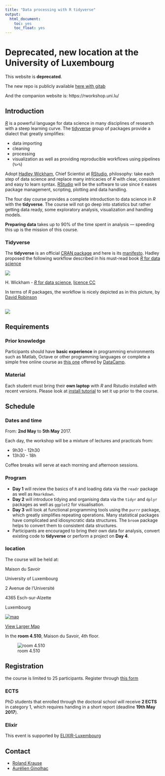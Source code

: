 ```yaml
---
title: "Data processing with R tidyverse"
output: 
  html_document: 
    toc: yes
    toc_float: yes
---
```



# Deprecated, new location at the University of Luxembourg

This website is **deprecated**.

The new repo is publicly available [here with gitab](https://git-r3lab.uni.lu/aurelien.ginolhac/rworkshop)

And the companion website is: https://rworkshop.uni.lu/





## Introduction

[_R_](https://cran.r-project.org/) is a powerful language for data science in many disciplines of research with a steep learning curve. 
The [tidyverse](http://tidyverse.org/) group of packages provide a dialect that greatly simplifies:

- data importing
- cleaning
- processing
- visualization as well as providing reproducible workflows using pipelines (`%>%`)

Adopt [Hadley Wickham](http://hadley.nz/), Chief Scientist at [RStudio](https://www.rstudio.com/products/RStudio/), philosophy: take each step of data science and  replace many intricacies of _R_ with clear, consistent and easy to learn syntax.
[RStudio](https://www.rstudio.com/products/RStudio/) will be the software to use since it eases package management, scripting, plotting and data handling.

The four day course provides a complete introduction to data science in _R_ with the **tidyverse**. 
The course will not go deep into statistics but rather getting data ready, some exploratory analysis, visualization and handling models. 

**Preparing data** takes up to 90% of the time spent in analysis — speeding this up is the mission of this course.

### Tidyverse

The **tidyverse** is an official [CRAN package](https://cran.r-project.org/package=tidyverse) and here is its [manifesto](http://tidyverse.tidyverse.org/articles/manifesto.html). 
Hadley proposed the following workflow described in his must-read book [_R_ for data science](http://r4ds.had.co.nz/)

![](https://raw.githubusercontent.com/LSRU/r_workshop/gh-pages/img/data-science-explore.png)

H. Wickham - [_R_ for data science](http://r4ds.had.co.nz/introduction-1.html), [licence CC](http://creativecommons.org/licenses/by-nc-nd/3.0/us/)

In terms of _R_ packages, the workflow is nicely depicted as in this
picture, by [David Robinson](http://varianceexplained.org/)

![](https://raw.githubusercontent.com/LSRU/r_workshop/gh-pages/img/drob_r_pipeline_450.png)
---

## Requirements


### Prior knowledge

Participants should have **basic experience** in programming environments such as Matlab, Octave or other programming languages
or complete a simple free online course as [this one](https://www.datacamp.com/courses/free-introduction-to-r) offered by [DataCamp](https://www.datacamp.com/).


### Material

Each student must bring their **own laptop** with _R_ and Rstudio installed with recent versions. Please look at [install tutorial](install_tutorial.html) to set it up prior to the course.

## Schedule


### Dates and time

From: **2nd May** to **5th May** 2017.


Each day, the workshop will be a mixture of lectures and practicals from:

- 9h30 - 12h30
- 13h30 - 18h

Coffee breaks will serve at each morning and afternoon sessions.

### Program

- **Day 1** will review the basics of `R` and loading data via the `readr` package as well as `Rmarkdown`. 
-	**Day 2** will introduce tidying and organising data via the `tidyr` and `dplyr` packages as well as `ggplot2` for visualisation. 
-	**Day 3** will look at functional programming tools using the `purrr` package, which greatly simplifies repeating operations. 
Many statistical packages have complicated and idiosyncratic data structures. The `broom` package helps to convert them to consistent data structures. 
-	Participants are encouraged to bring their own data for analysis, convert existing code to **tidyverse** or perform a project on **Day 4**.





### location

The course will be held at:

Maison du Savoir

University of Luxembourg

2 Avenue de l'Université

4365 Esch-sur-Alzette

Luxembourg

[![map](https://cdn.rawgit.com/LSRU/tv_course/41ec0fb4b529fd1e85129d27eae333c1cea90e69/docs/img/map.png)](http://www.openstreetmap.org/export/embed.html?bbox=5.94385027885437%2C49.501322159629254%2C5.95434308052063%2C49.507488126641405&amp;layer=mapnik&amp;marker=49.504405240266465%2C5.9490966796875)

[View Larger Map](https://www.openstreetmap.org/?mlat=49.50441&amp;mlon=5.94910#map=17/49.50441/5.94910)


In the **room 4.510**, Maison du Savoir, 4th floor.

![room 4.510](https://cdn.rawgit.com/LSRU/tv_course/41ec0fb4b529fd1e85129d27eae333c1cea90e69/docs/img/room_4510.png)

## Registration

the course is limited to 25 participants. Register through [this form](https://goo.gl/forms/KVq5ek5PcStkrAK92)


### ECTS

PhD students that enrolled through the doctoral school will receive **2 ECTS** in category 1, 
which requires handing in a short report (deadline **19th May 2017**).


### Elixir

This event is supported by [ELIXIR-Luxembourg]( http://elixir-luxembourg.org/data-processing-r-tidyverse)

## Contact

- [Roland Krause](mailto:roland.krause@elixir-luxembourg.org)
- [Aurélien Ginolhac](mailto:aurelien.ginolhac@uni.lu)

